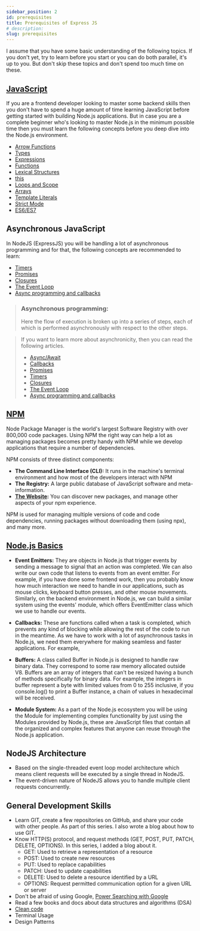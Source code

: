 ```yaml
---
sidebar_position: 2
id: prerequisites
title: Prerequisites of Express JS
# description: 
slug: prerequisites
---
```


I assume that you have some basic understanding of the following topics. If you don't yet, try to learn before you start or you can do both parallel, it's up to you. But don't skip these topics and don't spend too much time on these.

## [JavaScript](https://www.w3schools.com/js/)

If you are a frontend developer looking to master some backend skills then you don't have to spend a huge amount of time learning JavaScript before getting started with building Node.js applications. But in case you are a complete beginner who's looking to master Node.js in the minimum possible time then you must learn the following concepts before you deep dive into the Node.js environment.
* [Arrow Functions](https://www.w3schools.com/js/js_arrow_function.asp)
* [Types](https://www.w3schools.com/js/js_datatypes.asp)
* [Expressions](https://www.w3schools.com/js/js_expressions.asp)
* [Functions](https://www.w3schools.com/js/js_functions.asp)
* [Lexical Structures](https://www.w3schools.com/js/js_let.asp)
* [this](https://www.w3schools.com/js/js_this.asp)
* [Loops and Scope](https://www.w3schools.com/js/js_loop_for.asp)
* [Arrays](https://www.w3schools.com/js/js_arrays.asp)
* [Template Literals](https://www.w3schools.com/js/js_template_literals.asp)
* [Strict Mode](https://www.w3schools.com/js/js_strict.asp)
* [ES6/ES7](https://www.w3schools.com/js/js_es6.asp)

## Asynchronous JavaScript
In NodeJS (ExpressJS) you will be handling a lot of asynchronous programming and for that, the following concepts are recommended to learn:
* [Timers](https://www.w3schools.com/js/js_timing.asp)
* [Promises](https://www.w3schools.com/js/js_promise.asp)
* [Closures](https://www.w3schools.com/js/js_function_closures.asp)
* [The Event Loop](https://www.w3schools.com/js/js_timing.asp)
* [Async programming and callbacks](https://www.w3schools.com/js/js_async.asp)

> ### Asynchronous programming:
> Here the flow of execution is broken up into a series of steps, each of which is performed asynchronously with respect to the other steps. 

> If you want to learn more about asynchronicity, then you can read the following articles.
> * [Async/Await](https://www.w3schools.com/nodejs/nodejs_async.asp)
> * [Callbacks](https://www.w3schools.com/nodejs/nodejs_callback.asp)
> * [Promises](https://www.w3schools.com/nodejs/nodejs_promises.asp)
> * [Timers](https://www.w3schools.com/nodejs/nodejs_timers.asp)
> * [Closures](https://www.w3schools.com/nodejs/nodejs_closures.asp)
> * [The Event Loop](https://www.w3schools.com/nodejs/nodejs_event_loop.asp)
> * [Async programming and callbacks](https://www.w3schools.com/nodejs/nodejs_async_callback.asp)

## [NPM](https://docs.npmjs.com/)

Node Package Manager is the world's largest Software Registry with over 800,000 code packages. Using NPM the right way can help a lot as managing packages becomes pretty handy with NPM while we develop applications that require a number of dependencies.

NPM consists of three distinct components:
* **The Command Line Interface (CLI):** It runs in the machine's terminal environment and how most of the developers interact with NPM
* **The Registry:** A large public database of JavaScript software and meta-information.
* **[The Website](https://npmjs.com):** You can discover new packages, and manage other aspects of your npm experience.

NPM is used for managing multiple versions of code and code dependencies, running packages without downloading them (using npx), and many more.

## [Node.js Basics](https://nodejs.org/en/docs/)

* **Event Emitters:** They are objects in Node.js that trigger events by sending a message to signal that an action was completed. We can also write our own code that listens to events from an event emitter. For example, if you have done some frontend work, then you probably know how much interaction we need to handle in our applications, such as mouse clicks, keyboard button presses, and other mouse movements. Similarly, on the backend environment in Node.js, we can build a similar system using the events' module, which offers EventEmitter class which we use to handle our events.

* **Callbacks:** These are functions called when a task is completed, which prevents any kind of blocking while allowing the rest of the code to run in the meantime. As we have to work with a lot of asynchronous tasks in Node.js, we need them everywhere for making seamless and faster applications. For example,

* **Buffers:** A class called Buffer in Node.js is designed to handle raw binary data. They correspond to some raw memory allocated outside V8. Buffers are an array of integers that can't be resized having a bunch of methods specifically for binary data. For example, the integers in buffer represent a byte with limited values from 0 to 255 inclusive, if you console.log() to print a Buffer instance, a chain of values in hexadecimal will be received.

* **Module System:** As a part of the Node.js ecosystem you will be using the Module for implementing complex functionality by just using the Modules provided by Node.js, these are JavaScript files that contain all the organized and complex features that anyone can reuse through the Node.js application.

## NodeJS Architecture
* Based on the single-threaded event loop model architecture which means client requests will be executed by a single thread in NodeJS.
* The event-driven nature of NodeJS allows you to handle multiple client requests concurrently.


## General Development Skills
* Learn GIT, create a few repositories on GitHub, and share your code with other people. As part of this series. I also wrote a blog about how to use GIT.
* Know HTTP(S) protocol, and request methods (GET, POST, PUT, PATCH, DELETE, OPTIONS). In this series, I added a blog about it.
    * GET: Used to retrieve a representation of a resource
    * POST: Used to create new resources
    * PUT: Used to replace capabilities
    * PATCH: Used to update capabilities
    * DELETE: Used to delete a resource identified by a URL
    * OPTIONS: Request permitted communication option for a given URL or server
* Don't be afraid of using Google, [Power Searching with Google](http://www.powersearchingwithgoogle.com/)
* Read a few books and docs about data structures and algorithms (DSA)
* [Clean code](https://www.w3schools.com/js/js_conventions.asp)
* Terminal Usage
* Design Patterns